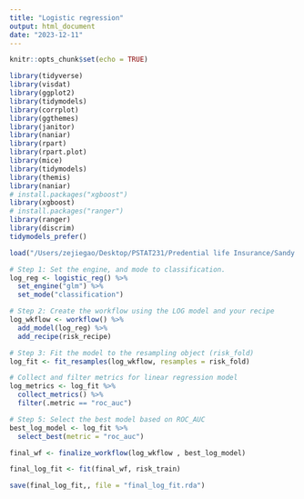 ```yaml
---
title: "Logistic regression"
output: html_document
date: "2023-12-11"
---
```


```r
knitr::opts_chunk$set(echo = TRUE)
```

```r
library(tidyverse)
library(visdat)
library(ggplot2)
library(tidymodels)
library(corrplot)
library(ggthemes)
library(janitor)
library(naniar)
library(rpart)
library(rpart.plot)
library(mice)
library(tidymodels)
library(themis)
library(naniar)
# install.packages("xgboost")
library(xgboost)
# install.packages("ranger")
library(ranger)
library(discrim)
tidymodels_prefer()
```

```r
load("/Users/zejiegao/Desktop/PSTAT231/Predential life Insurance/Sandy's Final Project/risk_analysis_data.RData")
```

```r
# Step 1: Set the engine, and mode to classification.
log_reg <- logistic_reg() %>% 
  set_engine("glm") %>% 
  set_mode("classification")

# Step 2: Create the workflow using the LOG model and your recipe
log_wkflow <- workflow() %>% 
  add_model(log_reg) %>% 
  add_recipe(risk_recipe)

# Step 3: Fit the model to the resampling object (risk_fold)
log_fit <- fit_resamples(log_wkflow, resamples = risk_fold)

# Collect and filter metrics for linear regression model
log_metrics <- log_fit %>% 
  collect_metrics() %>% 
  filter(.metric == "roc_auc")

# Step 5: Select the best model based on ROC_AUC
best_log_model <- log_fit %>% 
  select_best(metric = "roc_auc")
```


```r
final_wf <- finalize_workflow(log_wkflow , best_log_model)

final_log_fit <- fit(final_wf, risk_train)
```


```r
save(final_log_fit,, file = "final_log_fit.rda")
```
